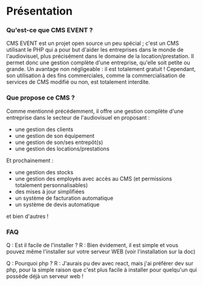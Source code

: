 
# Présentation
### Qu'est-ce que CMS EVENT ?
CMS EVENT est un projet open source un peu spécial ; c'est un CMS utilisant le PHP qui a pour but d'aider les entreprises dans le monde de l'audiovisuel, plus précisément dans le domaine de la location/prestation. Il permet donc une gestion complète d'une entreprise, qu'elle soit petite ou grande. Un avantage non négligeable : il est totalement gratuit ! Cependant, son utilisation à des fins commerciales, comme la commercialisation de services de CMS modifié ou non, est totalement interdite.

### Que propose ce CMS ?
Comme mentionné précédemment, il offre une gestion complète d'une entreprise dans le secteur de l'audiovisuel en proposant :

- une gestion des clients
- une gestion de son équipement
- une gestion de son/ses entrepôt(s)
- une gestion des locations/prestations

Et prochainement :

- une gestion des stocks
- une gestion des employés avec accès au CMS (et permissions totalement personnalisables)
- des mises à jour simplifiées
- un système de facturation automatique
- un système de devis automatique

et bien d'autres !

### FAQ

Q : Est il facile de l'installer ?
R : Bien évidement, il est simple et vous pouvez même l'installer sur votre serveur WEB (voir l'installation sur la doc)

Q : Pourquoi php ?
R : J'aurais pu dev avec react, mais j'ai préférer dev sur php, pour la simple raison que c'est plus facile à installer pour quelqu'un qui possède déjà un serveur web !